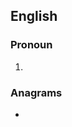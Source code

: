 ==English==

===Pronoun===
{{en-pron}}

# {{obsolete spelling of|ilkon|lang=en}}

===Anagrams===
* {{l|en|look-in}}